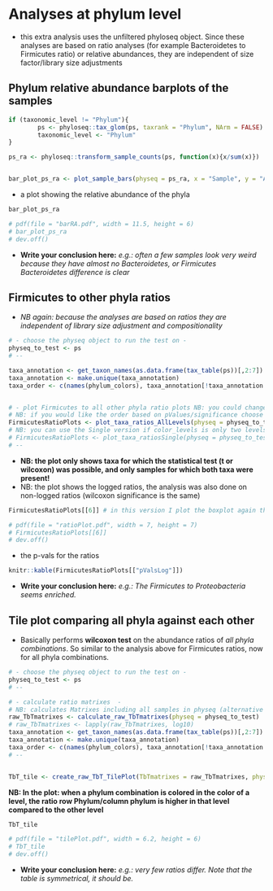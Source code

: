 # Analyses at phylum level

- this extra analysis uses the unfiltered phyloseq object. Since these analyses are based on ratio analyses (for example Bacteroidetes to Firmicutes ratio) or relative abundances, they are independent of size factor/library size adjustments


## Phylum relative abundance barplots of the samples

```r
if (taxonomic_level != "Phylum"){
        ps <- phyloseq::tax_glom(ps, taxrank = "Phylum", NArm = FALSE)
        taxonomic_level <- "Phylum"
}

ps_ra <- phyloseq::transform_sample_counts(ps, function(x){x/sum(x)})


bar_plot_ps_ra <- plot_sample_bars(physeq = ps_ra, x = "Sample", y = "Abundance", group_var = group_var, color_levels = color_levels, fill = "Phylum", color_sample_names = TRUE, col_vec = phylum_colors, facet_grid = NULL)
```

- a plot showing the relative abundance of the phyla

```r
bar_plot_ps_ra

# pdf(file = "barRA.pdf", width = 11.5, height = 6)
# bar_plot_ps_ra
# dev.off()
```

- **Write your conclusion here:** *e.g.: often a few samples look very weird because they have almost no Bacteroidetes, or Firmicutes Bacteroidetes difference is clear*




## Firmicutes to other phyla ratios

- *NB again: because the analyses are based on ratios they are independent of library size adjustment and compositionality*

```r
# - choose the physeq object to run the test on -
physeq_to_test <- ps
# --

taxa_annotation <- get_taxon_names(as.data.frame(tax_table(ps))[,2:7])
taxa_annotation <- make.unique(taxa_annotation)
taxa_order <- c(names(phylum_colors), taxa_annotation[!taxa_annotation %in% names(phylum_colors)])


# - plot Firmicutes to all other phyla ratio plots NB: you could change taxa_den to maybe only Bacteroidetes -
# NB: if you would like the order based on pValues/significance choose tax_order = NULL
FirmicutesRatioPlots <- plot_taxa_ratios_AllLevels(physeq = physeq_to_test, group_var = group_var, color_levels = color_levels, tax_names = taxa_annotation, taxa_nom = "Firmicutes", taxa_den = NULL, tax_order = taxa_order, test = "wilcox.test", p_adjust_method = "fdr", symnum.args = list(cutpoints = c(0, 1e-04, 0.001, 0.01, 0.05, 1), symbols = c("****", "***", "**", "*", "ns")))
# NB: you can use the Single version if color_levels is only two levels and you do not want the bars.
# FirmicutesRatioPlots <- plot_taxa_ratiosSingle(physeq = physeq_to_test, group_var = group_var, color_levels = color_levels, tax_names = taxa_annotation, taxa_nom = "Firmicutes", taxa_den = NULL, tax_order = names(phylum_colors), test = "wilcox.test", p_adjust_method = "fdr", symnum.args = list(cutpoints = c(0, 1e-04, 0.001, 0.01, 0.05, 1), symbols = c("****", "***", "**", "*", "ns")))
# --

```

- **NB: the plot only shows taxa for which the statistical test (t or wilcoxon) was possible, and only samples for which both taxa were present!**
- NB: the plot shows the logged ratios, the analysis was also done on non-logged ratios (wilcoxon significance is the same)


```r
FirmicutesRatioPlots[[6]] # in this version I plot the boxplot again the logged ones

# pdf(file = "ratioPlot.pdf", width = 7, height = 7)
# FirmicutesRatioPlots[[6]]
# dev.off()
```

- the p-vals for the ratios

```r
knitr::kable(FirmicutesRatioPlots[["pValsLog"]]) 
```


- **Write your conclusion here:** *e.g.: The Firmicutes to Proteobacteria seems enriched.*




## Tile plot comparing all phyla against each other

- Basically performs **wilcoxon test** on the abundance ratios of *all phyla combinations*. So similar to the analysis above for Firmicutes ratios, now for all phyla combinations.


```r
# - choose the physeq object to run the test on -
physeq_to_test <- ps
# --

# - calculate ratio matrixes  -
# NB: calculates Matrixes including all samples in physeq (alternative use calculate_raw_TbTmatrixesSingle)
raw_TbTmatrixes <- calculate_raw_TbTmatrixes(physeq = physeq_to_test)
# raw_TbTmatrixes <- lapply(raw_TbTmatrixes, log10)
taxa_annotation <- get_taxon_names(as.data.frame(tax_table(ps))[,2:7])
taxa_annotation <- make.unique(taxa_annotation)
taxa_order <- c(names(phylum_colors), taxa_annotation[!taxa_annotation %in% names(phylum_colors)])
# --


TbT_tile <- create_raw_TbT_TilePlot(TbTmatrixes = raw_TbTmatrixes, physeq = physeq_to_test, group_var = group_var, color_levels = color_levels, signi_level = 0.05, tax_names = taxa_annotation, tax_order = taxa_order, test = "wilcoxon", p_adjust_method = "none")
```


**NB: In the plot: when a phylum combination is colored in the color of a level, the ratio row Phylum/column phylum is higher in that level compared to the other level**


```r
TbT_tile

# pdf(file = "tilePlot.pdf", width = 6.2, height = 6)
# TbT_tile
# dev.off()
```

- **Write your conclusion here:** *e.g.: very few ratios differ. Note that the table is symmetrical, it should be.*


